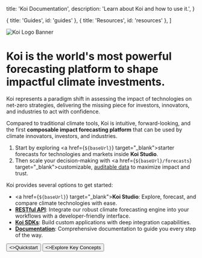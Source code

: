 

  title: 'Koi Documentation',
  description:
    'Learn about Koi and how to use it.',
}

  { title: 'Guides', id: 'guides' },
  { title: 'Resources', id: 'resources' },
]

<HeroPattern />

<Image 
  src={koiLogoBanner} 
  alt="Koi Logo Banner" 
  className="w-full mt-0"
/>

# Koi is the world's most powerful forecasting platform to shape impactful climate investments.

Koi represents a paradigm shift in assessing the impact of technologies on net-zero strategies,
delivering the missing piece for investors, innovators, and industries to act with confidence.

Compared to traditional climate tools, Koi is intuitive, forward-looking, and the first **composable
impact forecasting platform** that can be used by climate innovators, investors, and industries.

1. Start by exploring <a href={`${baseUrl}`} target="_blank">starter forecasts</a> for technologies and markets inside **Koi Studio**.
2. Then scale your decision-making with <a href={`${baseUrl}/forecasts`} target="_blank">customizable</a>, [auditable data](/key-concepts#platform-features) to maximize impact and trust.

Koi provides several options to get started:

- <a href={`${baseUrl}`} target="_blank"><strong>Koi Studio</strong></a>: Explore, forecast, and compare climate technologies with ease.
- [**RESTful API**](/api): Integrate our robust climate forecasting engine into your workflows with a developer-friendly interface.
- [**Koi SDKs**](/sdks): Build custom applications with deep integration capabilities.
- [**Documentation**](/quickstart): Comprehensive documentation to guide you every step of the way.

<div className="not-prose mb-16 mt-6 flex gap-3">
  <Button href="/quickstart" arrow="right">
    <>Quickstart</>
  </Button>
  <Button href="/key-concepts" variant="outline">
    <>Explore Key Concepts</>
  </Button>
</div>

<BuiltOnTrust />

<Guides />

<Resources />
